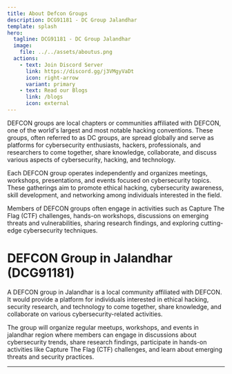 ```yaml
---
title: About Defcon Groups
description: DCG91181 - DC Group Jalandhar
template: splash
hero:
  tagline: DCG91181 - DC Group Jalandhar
  image:
    file: ../../assets/aboutus.png
  actions:
    - text: Join Discord Server
      link: https://discord.gg/j3VMgyVaDt
      icon: right-arrow
      variant: primary
    - text: Read our Blogs
      link: /blogs
      icon: external
---
```


DEFCON groups are local chapters or communities affiliated with DEFCON, one of the world's largest and most notable hacking conventions. These groups, often referred to as DC groups, are spread globally and serve as platforms for cybersecurity enthusiasts, hackers, professionals, and researchers to come together, share knowledge, collaborate, and discuss various aspects of cybersecurity, hacking, and technology.

Each DEFCON group operates independently and organizes meetings, workshops, presentations, and events focused on cybersecurity topics. These gatherings aim to promote ethical hacking, cybersecurity awareness, skill development, and networking among individuals interested in the field.

Members of DEFCON groups often engage in activities such as Capture The Flag (CTF) challenges, hands-on workshops, discussions on emerging threats and vulnerabilities, sharing research findings, and exploring cutting-edge cybersecurity techniques.

# DEFCON Group in Jalandhar (DCG91181)

A DEFCON group in Jalandhar is a local community affiliated with DEFCON. It would provide a platform for individuals interested in ethical hacking, security research, and technology to come together, share knowledge, and collaborate on various cybersecurity-related activities.

The group will organize regular meetups, workshops, and events in jalandhar region where members can engage in discussions about cybersecurity trends, share research findings, participate in hands-on activities like Capture The Flag (CTF) challenges, and learn about emerging threats and security practices.

---